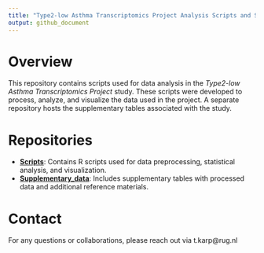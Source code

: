 ```yaml
---
title: "Type2-low Asthma Transcriptomics Project Analysis Scripts and Supplementary Data"
output: github_document
---
```


# Overview
This repository contains scripts used for data analysis in the *Type2-low Asthma Transcriptomics Project* study. These scripts were developed to process, analyze, and visualize the data used in the project. A separate repository hosts the supplementary tables associated with the study.

# Repositories
- **[Scripts](#)**: Contains R scripts used for data preprocessing, statistical analysis, and visualization.
- **[Supplementary_data](#)**: Includes supplementary tables with processed data and additional reference materials.

# Contact

For any questions or collaborations, please reach out via t.karp@rug.nl